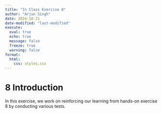 ```yaml
---
title: "In Class Exercise 8"
author: "Arjun Singh"
date: 2024-10-21
date-modified: "last-modified"
execute: 
  eval: true
  echo: true
  message: false
  freeze: true
  warning: false
format:
  html:
    css: styles.css 
---
```


# 8 Introduction

In this exercise, we work on reinforcing our learning from hands-on exercise 8 by conducting various tests.
